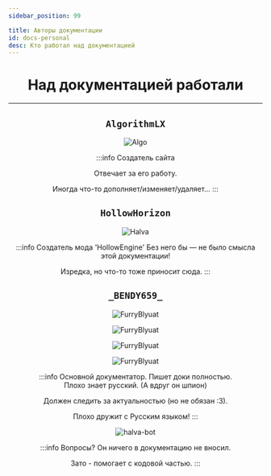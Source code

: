```yaml
---
sidebar_position: 99

title: Авторы документации
id: docs-personal
desc: Кто работал над документацией
---
```



<div align="center">

# Над документацией работали

---

<Tabs>
<TabItem value="algo" label="AlgorithmLX" attributes={{className: style.algo}}>

## `AlgorithmLX`
    
![Algo](@site/static/img/doc/personal/AlgorithmLX.png "Это AlgorithmLX")

:::info Создатель сайта
    
Отвечает за его работу.
    
Иногда что-то дополняет/изменяет/удаляет...
:::

</TabItem>
<TabItem value="halva" label="HollowHorizon" attributes={{className: style.halva}}>

## `HollowHorizon`
    
![Halva](@site/static/img/doc/personal/HollowHorizon.png)

:::info Создатель мода 'HollowEngine'
Без него бы — не было смысла этой документации!
    
Изредка, но что-то тоже приносит сюда.
:::
    
</TabItem>
<TabItem value="bendy659" label="_BENDY659_" attributes={{className: style.bendy}}>

## `_BENDY659_`

<Random prct={99} prctMax={100}>
<High>
  <Random>
  <High>
    
  ![FurryBlyuat](@site/static/img/doc/personal/_BENDY659_2.png)
    
  </High>
  <Low>
    
  ![FurryBlyuat](@site/static/img/doc/personal/_BENDY659_1.png)
    
  </Low>
  </Random>
</High>
<Low>
  <Random prct={99} prctMax={100}>
  <High>
  
  ![FurryBlyuat](@site/static/img/doc/personal/_BENDY659_0.png)
  
  </High>
  <Low>
  
  ![FurryBlyuat](@site/static/img/doc/personal/_BENDY659_.png)
  
  </Low>
  </Random>
</Low>
</Random>

:::info Основной документатор.
Пишет доки полностью.  
Плохо знает русский. (А вдруг он шпион)
    
Должен следить за актуальностью (но не обязан :З).
    
Плохо дружит с Русским языком!
:::

</TabItem>
<TabItem value="halvaBot" label="Бот 'Халва'" attributes={{className: style.halvaBot}}>

![halva-bot](@site/static/img/doc/personal/Halva.png "Да, бот в команде. У вас есть притензии?")

:::info Вопросы?
Он ничего в документацию не вносил.

Зато - помогает с кодовой частью.
:::

</TabItem>
</Tabs>

</div>
